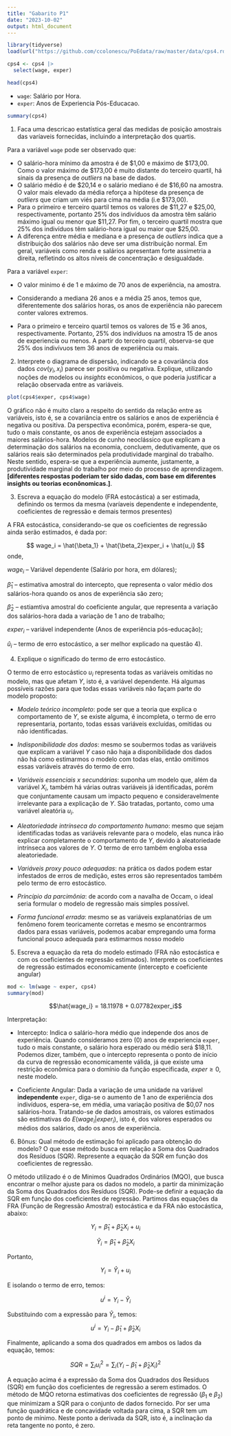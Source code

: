 ```yaml
---
title: "Gabarito P1"
date: "2023-10-02"
output: html_document
---
```


```r
library(tidyverse)
load(url("https://github.com/ccolonescu/PoEdata/raw/master/data/cps4.rda"))

cps4 <- cps4 |>
  select(wage, exper)  
```

```r
head(cps4)
```

-   `wage`: Salário por Hora.
-   `exper`: Anos de Experiencia Pós-Educacao.

```r
summary(cps4)
```

1.  Faca uma descricao estatística geral das medidas de posição amostrais das varíaveis fornecidas, incluindo a interpretação dos quartis.

Para a variável `wage` pode ser observado que:

-   O salário-hora mínimo da amostra é de \$1,00 e máximo de \$173,00. Como o valor máximo de \$173,00 é muito distante do terceiro quartil, há sinais da presença de *outliers* na base de dados.
-   O salário médio é de \$20,14 e o salário mediano é de \$16,60 na amostra. O valor mais elevado da média reforça a hipótese da presença de *outliers* que criam um viés para cima na média (i.e \$173,00).
-   Para o primeiro e terceiro quartil temos os valores de \$11,27 e \$25,00, respectivamente, portanto 25% dos indivíduos da amostra têm salário máximo igual ou menor que \$11,27. Por fim, o terceiro quartil mostra que 25% dos indivíduos têm salário-hora igual ou maior que \$25,00.
-   A diferença entre média e mediana e a presença de *outliers* indica que a distribuição dos salários não deve ser uma distribuição normal. Em geral, variáveis como renda e salários apresentam forte assimetria a direita, refletindo os altos níveis de concentração e desigualdade.

Para a variável `exper`:

-   O valor minimo é de 1 e máximo de 70 anos de experiência, na amostra. 

-   Considerando a mediana 26 anos e a média 25 anos, temos que, diferentemente dos salários horas, os anos de experiência não parecem conter valores extremos. 

-   Para o primeiro e terceiro quartil temos os valores de 15 e 36 anos, respectivamente. Portanto, 25% dos indivíduos na amostra 15 de anos de experiencia ou menos. A partir do terceiro quartil,  observa-se que 25\% dos indivívuos tem 36 anos de experiência ou mais. 

2.  Interprete o diagrama de dispersão, indicando se a covariância dos dados $cov(y_i, x_i)$ parece ser positiva ou negativa. Explique, utilizando noções de modelos ou *insights* econômicos, o que poderia justificar a relação observada entre as variáveis.

```r
plot(cps4$exper, cps4$wage)
```

O gráfico não é muito claro a respeito do sentido da relação entre as variáveis, isto é, se a covariância entre os salários e anos de experiência é negativa ou positiva. Da perspectiva econômica, porém, espera-se que, tudo o mais constante, os anos de experiência estejam associados a maiores salários-hora. Modelos de cunho neoclássico que explicam a determinação dos salários na economia, concluem, dedutivamente, que os salários reais são determinados  pela produtividade marginal do trabalho. Neste sentido, espera-se que a experiência aumente, justamente, a produtividade marginal do trabalho por meio do processo de aprendizagem. **[diferentes respostas poderiam ter sido dadas, com base em diferentes insights ou teorias econônomicas.]**.

3.  Escreva a equação do modelo (FRA estocástica) a ser estimada, definindo os termos da mesma (varíaveis dependente e independente, coeficientes de regressão e demais termos presentes)

A FRA estocástica, considerando-se que os coeficientes de regressão ainda serão estimados, é dada por: 

$$
wage_i = \hat{\beta_1} + \hat{\beta_2}exper_i + \hat{u_i}
$$ 
onde, 

$wage_i$ -- Variável dependente (Salário por hora, em dólares);

$\hat \beta_1$ -- estimativa amostral do intercepto, que representa o valor médio dos salários-hora quando os anos de experiência são zero; 

$\hat \beta_2$ -- estiamtiva amostral do coeficiente angular, que representa a variação dos salários-hora dada a variação de 1 ano de trabalho;

$exper_i$ --  variável independente (Anos de experiência pós-educação);

$\hat u_i$ -- termo de erro estocástico, a ser melhor explicado na questão 4). 

4.  Explique o significado do termo de erro estocástico.

O termo de erro estocástico $u_i$ representa todas as variáveis omitidas no modelo, mas que afetam $Y$, isto é, a variável dependente. Há algumas possíveis razões para que todas essas variáveis não façam parte do modelo proposto:

-   *Modelo teórico incompleto*: pode ser que a teoria que explica o comportamento de $Y$, se existe alguma, é incompleta, o termo de erro representaria, portanto, todas essas variáveis excluídas, omitidas ou não identificadas.

-   *Indisponibilidade dos dados*: mesmo se soubermos todas as variáveis que explicam a variável $Y$ caso não haja a disponibilidade dos dados não há como estimarmos o modelo com todas elas, então omitimos essas variáveis através do termo de erro.

-   *Variáveis essenciais x secundárias*: suponha um modelo que, além da variável $X_i$, também há várias outras variáveis já identificadas, porém que conjuntamente causam um impacto pequeno e consideravelmente irrelevante para a explicação de $Y$. São tratadas, portanto, como uma variável aleatória $u_i$.

-   *Aleatoriedade intrínseca do comportamento humano*: mesmo que sejam identificadas todas as variáveis relevante para o modelo, elas nunca irão explicar completamente o comportamento de $Y$, devido à aleatoriedade intrínseca aos valores de $Y$. O termo de erro também engloba essa aleatoriedade.

-   *Variáveis proxy pouco adequadas*: na prática os dados podem estar infestados de erros de medição, estes erros são representados também pelo termo de erro estocástico.

-    *Princípio da parcimônia*: de acordo com a navalha de Occam, o ideal seria formular o modelo de regressão mais simples possível.

-   *Forma funcional errada*: mesmo se as variáveis explanatórias de um fenômeno forem teoricamente corretas e mesmo se encontrarmos dados para essas variáveis, podemos acabar empregando uma forma funcional pouco adequada para estimarmos nosso modelo

5.  Escreva a equação da reta do modelo estimado (FRA não estocástica e com os coeficientes de regressão estimados). Interprete os coeficientes de regressão estimados economicamente (intercepto e coeficiente angular)

```r
mod <- lm(wage ~ exper, cps4)
summary(mod)
```

$$\hat{wage_i} = 18.11978 + 0.07782exper_i$$

Interpretação:

-   Intercepto: Indica o salário-hora médio que independe dos anos de experiência. Quando consideramos zero (0) anos de experiencia `exper`, tudo o mais constante, o salário hora esperado ou médio será \$18,11. Podemos dizer, também, que o intercepto representa o ponto de início da curva de regressão economicamente válida,  já que existe uma restrição econômica para o domínio da função especificada, $exper \geq 0$, neste modelo. 

-   Coeficiente Angular: Dada a variação de uma unidade na variável **independente** `exper`, diga-se o aumento de 1 ano de experiência dos indivíduos,  espera-se, em média, uma variação positiva de \$0,07 nos salários-hora. Tratando-se de dados amostrais, os valores estimados são estimativas do $E(wage_i | exper_i)$, isto é, dos valores esperados ou médios dos salários, dado os anos de experiência. 

6.  Bônus: Qual método de estimação foi aplicado para obtenção do modelo? O que esse método busca em relação a Soma dos Quadrados dos Resíduos (SQR). Represente a equação da SQR em função dos coeficientes de regressão.

O método utilizado é o de Minimos Quadrados Ordinários (MQO), que busca encontrar o melhor ajuste para os dados no modelo, a partir da minimização da Soma dos Quadrados dos Resíduos (SQR). Pode-se definir a equação da SQR em função dos coeficientes de regressão. Partimos das equações da FRA (Função de Regressão Amostral) estocástica e da FRA não estocástica, abaixo:

$$
Y_i = \hat{\beta}_1 + \hat{\beta}_2 X_i + u_i
$$

$$
\hat{Y}_i = \hat{\beta}_1 + \hat{\beta}_2 X_i
$$

Portanto,

$$
Y_i = \hat{Y}_i + u_i
$$

E isolando o termo de erro, temos:

$$
u^i = Y_i - \hat{Y}_i
$$


Substituindo com a expressão para $\hat Y_i$, temos:
$$
u^i = Y_i - \hat{\beta}_1 + \hat{\beta}_2 X_i
$$

Finalmente, aplicando a soma dos quadrados em ambos os lados da equação, temos:

$$
SQR = \sum_{i} u^{2}_i = \sum_{i} (Y_i - \hat{\beta}_1 + \hat{\beta}_2 X_i)^2
$$

A equação acima é a expressão da Soma dos Quadrados dos Resíduos (SQR) em função dos coeficientes de regressão a serem estimados. O método de MQO retorna estimativas dos coeficientes de regressão ($\beta_1$ e $\beta_2$) que minimizam a SQR para o conjunto de dados fornecido. Por ser uma função quadrática e de concavidade voltada para cima, a SQR tem um ponto de mínimo. Neste ponto a derivada da SQR, isto é, a inclinação da reta tangente no ponto,  é zero. 
